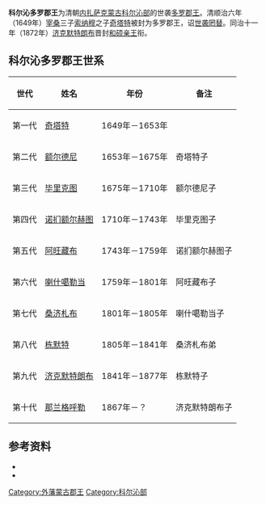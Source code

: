 {{otheruses}}

'''科尔沁多罗郡王'''为清朝[[内扎萨克蒙古|内扎萨克蒙古]][[科尔沁部|科尔沁部]]的世袭[[多罗郡王|多罗郡王]]。清顺治六年（1649年）[[寨桑_(人物)|宰桑]]三子[[索诺木_(科尔沁部)|索纳穆]]之子[[奇塔特|奇塔特]]被封为多罗郡王，诏[[世袭罔替|世袭罔替]]。同治十一年（1872年）[[济克默特朗布|济克默特朗布]]晋封[[和硕亲王|和硕亲王]]衔。

== 科尔沁多罗郡王世系 ==
{| class="wikitable"
|-
! 世代 !! 姓名 !! 年份 !! 备注
|-
| 第一代 || [[奇塔特|奇塔特]] || 1649年－1653年 || 
|-
| 第二代 || [[额尔德尼_(科尔沁郡王)|额尔德尼]] || 1653年－1675年 || 奇塔特子
|-
| 第三代 || [[毕里克图|毕里克图]] || 1675年－1710年 || 额尔德尼子
|-
| 第四代 || [[诺扪额尔赫图|诺扪额尔赫图]] || 1710年－1743年 || 毕里克图子
|-
| 第五代 || [[阿旺藏布|阿旺藏布]] || 1743年－1759年 || 诺扪额尔赫图子
|-
| 第六代 || [[喇什噶勒当|喇什噶勒当]] || 1759年－1801年 || 阿旺藏布子
|-
| 第七代 || [[桑济札布|桑济札布]] || 1801年－1805年 || 喇什噶勒当子
|-
| 第八代 || [[栋默特|栋默特]] || 1805年－1841年 || 桑济札布弟
|-
| 第九代 || [[济克默特朗布|济克默特朗布]] || 1841年－1877年 || 栋默特子
|-
| 第十代 || [[那兰格呼勒|那兰格呼勒]] || 1867年－？ || 济克默特朗布子
|}

== 参考资料 ==
{{reflistH}}
* {{cite book|title=《蒙古世系》 |author=高文德、蔡志纯|publisher=中国社会科学出版社}}
* {{cite book|title=《清史稿·藩部世表》|author=赵尔巽|publisher=中华书局}}
{{reflistF}}

{{外藩蒙古王公}}

[[Category:外藩蒙古郡王|Category:外藩蒙古郡王]]
[[Category:科尔沁部|Category:科尔沁部]]